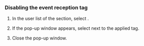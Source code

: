 ### Disabling the event reception tag

1. In the user list of the <Cmdname sid="alert_receive_settings_by_member" className="uitext" /> section, select <LinkImage img="ico-add.svg" desc="add icon" />.

2. If the <Cmdname sid="event_tag" className="uitext" /> pop-up window appears, select <LinkImage img="ico-close.svg" desc="close icon" /> next to the applied tag.

3. Close the <Cmdname sid="event_tag" className="uitext" /> pop-up window.
